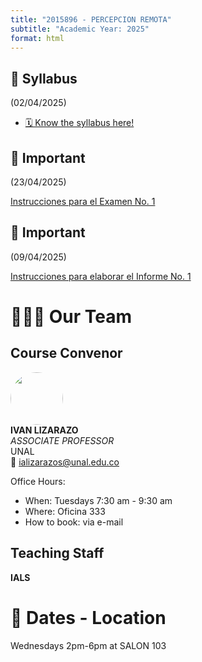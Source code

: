 ```yaml
---
title: "2015896 - PERCEPCION REMOTA"
subtitle: "Academic Year: 2025"
format: html
---
```


::: {.callout-important collapse=false}
## 📢 Syllabus

(02/04/2025)

- [🗓️ Know the syllabus here!](/2025/syllabus.qmd)

:::

::: {.callout-note collapse=false}
## 📢 Important

(23/04/2025)

[Instrucciones para el Examen No. 1](https://drive.google.com/file/d/1FUGf8WI9g-NvSx-v22H1tDRuFDCwbR7u/view?usp=sharing)

:::


::: {.callout-note collapse=false}
## 📢 Important

(09/04/2025)

[Instrucciones para elaborar el Informe No. 1](https://drive.google.com/file/d/1V04wIg5Xfn0AOmh3RTT_nrD36V1Od9Pp/view?usp=sharing)

:::


# 🧑🏻‍🏫 Our Team

::: {.panel-tabset}
## Course Convenor


![](/figures/people/ials.png){fig-align="left" fig-alt="Photo of IVAN LIZARAZO" style="object-fit: cover;width:6em;height:6em;border-radius: 50%;"}  
**IVAN LIZARAZO** <br/>
_ASSOCIATE PROFESSOR_ <br/>
UNAL</a><br/>
📧 [ializarazos@unal.edu.co](mailto:)

Office Hours: 

- When: Tuesdays 7:30 am - 9:30 am
- Where: Oficina 333
- How to book: via e-mail

## Teaching Staff

**IALS**

:::

# 📍 Dates - Location

Wednesdays 2pm-6pm at SALON 103
